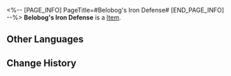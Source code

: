 <%-- [PAGE_INFO]
PageTitle=#Belobog's Iron Defense#
[END_PAGE_INFO] --%>
{{Item Infobox
|id          = 63046
|image       = Item Belobog's Iron Defense.png
|type        = 
|invCategory = Relics
|rarity      = 5
|effect      = 
|description = The Silvermane Guards of Belobog stood firmly in the icy winter storm, forming a line as they wait for the incoming assault from invaders beyond the sky. The will of the Silvermane Guards was indestructible, and their line of defense would never falter.
|source1     = [[Simulated Universe: World 6 - Immersion Device Redemption]]
}}
'''Belobog's Iron Defense''' is a [[Item]].

==Other Languages==
{{Other Languages
|en   = Belobog's Iron Defense
|zhs  = 贝洛伯格的铁卫防线
|zht  = 貝洛伯格的鐵衛防線
|ja   = ベロブルグのシルバーメイン防衛線
|ko   = 벨로보그 철위대 방어선
|es   = Defensa de hierro de Belobog
|fr   = Défense de fer de Belobog
|ru   = Линия обороны Белобога
|th   = Belobog's Iron Defense
|vi   = Phòng Tuyến Thiết Vệ Của Belobog
|de   = Belobogs eiserne Verteidigung
|id   = Belobog's Iron Defense
|pt   = Defesa de Ferro de Belobog
}}

==Change History==
{{Change History|2.0}}